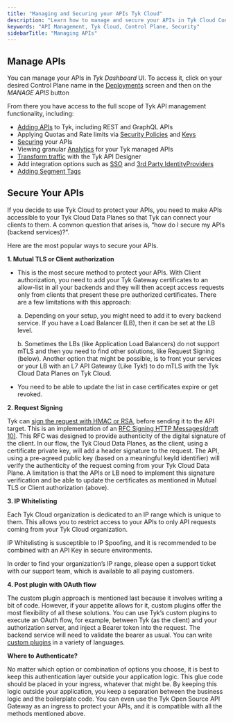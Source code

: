 ```yaml
---
title: "Managing and Securing your APIs Tyk Cloud"
description: "Learn how to manage and secure your APIs in Tyk Cloud Control Plane deployments."
keywords: "API Management, Tyk Cloud, Control Plane, Security"
sidebarTitle: "Managing APIs"
---
```


## Manage APIs

You can manage your APIs in *Tyk Dashboard* UI. To access it, click on your desired Control Plane name in the [Deployments](https://dashboard.cloud-ara.tyk.io/deployments) screen and then on the *MANAGE APIS* button

From there you have access to the full scope of Tyk API management functionality, including:

* [Adding APIs](/api-management/gateway-config-managing-classic#create-an-api) to Tyk, including REST and GraphQL APIs
* Applying Quotas and Rate limits via [Security Policies](/api-management/gateway-config-managing-classic#secure-an-api) and [Keys](/api-management/gateway-config-managing-classic#access-an-api)
* [Securing](/api-management/security-best-practices#securing-apis-with-tyk) your APIs
* Viewing granular [Analytics](/api-management/dashboard-configuration#traffic-analytics) for your Tyk managed APIs
* [Transform traffic](/api-management/traffic-transformation) with the Tyk API Designer
* Add integration options such as [SSO](/api-management/external-service-integration#single-sign-on-sso) and [3rd Party IdentityProviders](/api-management/external-service-integration)
* [Adding Segment Tags](/tyk-cloud/troubleshooting-support)


## Secure Your APIs

If you decide to use Tyk Cloud to protect your APIs, you need to make APIs accessible to your Tyk Cloud Data Planes so that Tyk can connect your clients to them. A common question that arises is, “how do I secure my APIs (backend services)?”.

Here are the most popular ways to secure your APIs.

**1. Mutual TLS or Client authorization**

- This is the most secure method to protect your APIs. With Client  authorization, you need to add your Tyk Gateway certificates to an allow-list in all your backends and they will then accept access requests only from clients that present these pre authorized certificates. There are a few limitations with this approach:
  
    a. Depending on your setup, you might need to add it to every backend service. If you have a Load Balancer (LB), then it can be set at the LB level.
    
    b. Sometimes the LBs (like Application Load Balancers) do not support mTLS and then you need to find other solutions, like Request Signing (below).  Another option that might be possible, is to front your services or your LB with an L7 API Gateway (Like Tyk!) to do mTLS with the Tyk Cloud Data Planes on Tyk Cloud.

- You need to be able to update the list in case certificates expire or get revoked.

**2. Request Signing**

Tyk can [sign the request with HMAC or RSA](/developer-support/release-notes/archived#hmac-request-signing), before sending it to the API target. This is an implementation of an [RFC Signing HTTP Messages(draft 10)](https://datatracker.ietf.org/doc/html/draft-cavage-http-signatures-10). This RFC was designed to provide authenticity of the digital signature of the client. In our flow, the Tyk Cloud Data Planes, as the client, using a certificate private key, will add a header signature to the request. The API, using a pre-agreed public key (based on a meaningful keyId identifier) will verify the authenticity of the request coming from your Tyk Cloud Data Plane.
 A limitation is that the APIs or LB need to implement this signature verification and be able to update the certificates as mentioned in Mutual TLS or Client authorization (above).

**3. IP Whitelisting**

 Each Tyk Cloud organization is dedicated to an IP range which is unique to them. This allows you to restrict access to your APIs to only API requests coming from your Tyk Cloud organization.  

IP Whitelisting is susceptible to IP Spoofing, and it is recommended to be combined with an API Key in secure environments.

In order to find your organization’s IP range, please open a support ticket with our support team, which is available to all paying customers.

**4. Post plugin with OAuth flow**

The custom plugin approach is mentioned last because it involves writing a bit of code. However, if your appetite allows for it, custom plugins offer the most flexibility of all these solutions.  You can use Tyk’s custom plugins to execute an OAuth flow, for example, between Tyk (as the client) and your authorization server, and inject a Bearer token into the request. The backend service will need to validate the bearer as usual. You can write [custom plugins](/tyk-cloud/using-plugins) in a variety of languages.

**Where to Authenticate?**

No matter which option or combination of options you choose, it is best to keep this authentication layer outside your application logic. This glue code should be placed in your ingress, whatever that might be. By keeping this logic outside your application, you keep a separation between the business logic and the boilerplate code.  You can even use the Tyk Open Source API Gateway as an ingress to protect your APIs, and it is compatible with all the methods mentioned above.

